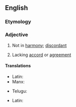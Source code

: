 ==English==

===Etymology===
{{prefix|en|in|harmonious}}

===Adjective===
{{en-adj}}

# {{lb|en|music}} Not in [[harmony]]; [[discordant]]
# Lacking [[accord]] or [[agreement]]

====Translations====
{{trans-top|music: not in harmony; discordant}}
* Latin: {{t|la|discors}}
* Manx: {{t|gv|neuving}}
{{trans-mid}}
* Telugu: {{t+|te|అపస్వరము}}
{{trans-bottom}}

{{trans-top|lacking accord or agreement}}
* Latin: {{t|la|discors}}
{{trans-mid}}
{{trans-bottom}}